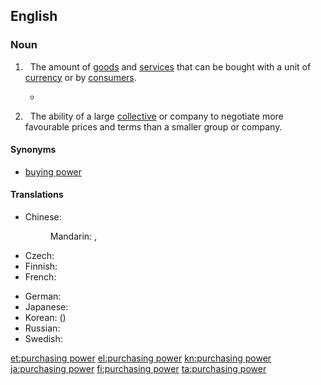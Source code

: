 ==English==
{{wikipedia}}

===Noun===
{{en-noun|-}}

# {{context|economics|lang=en}}&nbsp; The amount of [[goods]] and [[service]]s that can be bought with a unit of [[currency]] or by [[consumer|consumers]].
#*{{quote-magazine|title=Towards the end of poverty
|date=2013-06-01|volume=407|issue=8838|page=11|magazine={{w|The Economist}}
|url=http://www.economist.com/news/leaders/21578665-nearly-1-billion-people-have-been-taken-out-extreme-poverty-20-years-world-should-aim
|passage=But poverty’s scourge is fiercest below $1.25 (the average of the 15 poorest countries’ own poverty lines, measured in 2005 dollars and adjusted for differences in '''purchasing power'''): people below that level live lives that are poor, nasty, brutish and short.}}
#: {{usex|High interest rates are affecting the '''purchasing power''' of homeowners.|lang=en}}
#: {{usex|The exchange rates do not always reflect true differences in the '''purchasing power''' of currencies.|lang=en}}
# {{context|business|lang=en}}&nbsp; The ability of a large [[collective]] or company to negotiate more favourable prices and terms than a smaller group or company.
#: {{usex|Large supermarkets usually have better '''purchasing power''' than small, local shops.|lang=en}}

====Synonyms====
* [[buying power]]

====Translations====
{{trans-top|amount of goods and services that can be purchased with a unit of currency}}
* Chinese:
*: Mandarin: {{t|cmn|購買力|sc=Hani}}, {{t+|cmn|购买力|tr=gòumǎilì|sc=Hani}}
* Czech: {{t+|cs|kupní síla|f}}
* Finnish: {{t+|fi|ostovoima}}
* French: {{t+|fr|pouvoir d'achat|m}}
{{trans-mid}}
* German: {{t+|de|Kaufkraft|f}}
* Japanese: {{t|ja|購買力|tr=こうばいりょく, kōbai-ryoku}}
* Korean: {{t+|ko|구매력|tr=gumae-ryeok|sc=Hang}} ({{t+|ko|購買力|sc=Hani}})
* Russian: {{t|ru|покупательная способность|f|tr=pokupátel'naya sposóbnost'}}
* Swedish: {{t|sv|köpkraft|c}}
{{trans-bottom}}

[[et:purchasing power]]
[[el:purchasing power]]
[[kn:purchasing power]]
[[ja:purchasing power]]
[[fi:purchasing power]]
[[ta:purchasing power]]